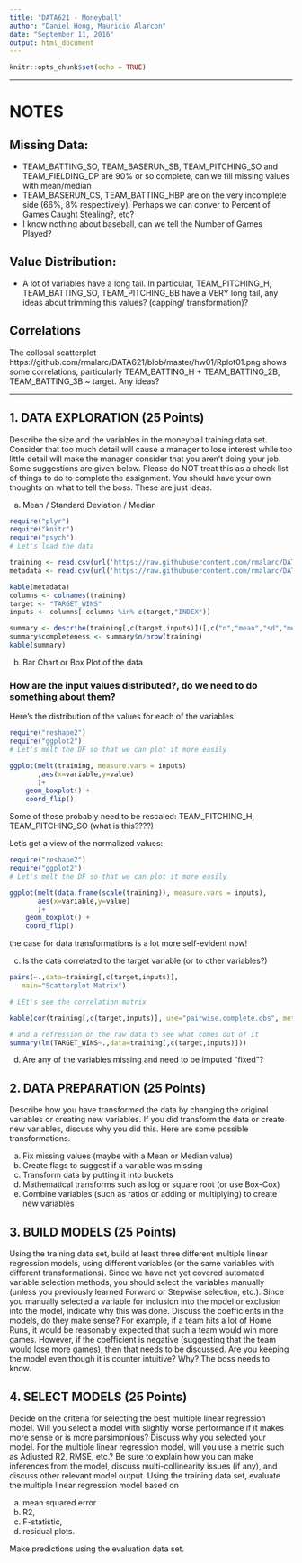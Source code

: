 ```yaml
---
title: "DATA621 - Moneyball"
author: "Daniel Hong, Mauricio Alarcon"
date: "September 11, 2016"
output: html_document
---
```


```r
knitr::opts_chunk$set(echo = TRUE)
```

* * *

# NOTES 

## Missing Data:

* TEAM_BATTING_SO, TEAM_BASERUN_SB, TEAM_PITCHING_SO and TEAM_FIELDING_DP are 90% or so complete, can we fill missing values with mean/median
* TEAM_BASERUN_CS, TEAM_BATTING_HBP are on the very incomplete side (66%, 8% respectively). Perhaps we can conver to Percent of Games Caught Stealing?, etc?
* I know nothing about baseball, can we tell the Number of Games Played? 

## Value Distribution:

* A lot of variables have a long tail. In particular, TEAM_PITCHING_H, TEAM_BATTING_SO, TEAM_PITCHING_BB have a VERY long tail, any ideas about trimming this values? (capping/ transformation)?

## Correlations

The collosal scatterplot https://github.com/rmalarc/DATA621/blob/master/hw01/Rplot01.png shows some correlations, particularly TEAM_BATTING_H + TEAM_BATTING_2B, TEAM_BATTING_3B ~ target. Any ideas?




* * * 


## 1. DATA EXPLORATION (25 Points)
Describe the size and the variables in the moneyball training data set. Consider that too much detail will cause a manager to lose interest while too little detail will make the manager consider that you aren't doing your job. Some suggestions are given below. Please do NOT treat this as a check list of things to do to complete the assignment. You should have your own thoughts on what to tell the boss. These are just ideas.

a. Mean / Standard Deviation / Median

```r
require("plyr")
require("knitr")
require("psych")
# Let's load the data

training <- read.csv(url('https://raw.githubusercontent.com/rmalarc/DATA621/master/hw01/moneyball-training-data.csv'))
metadata <- read.csv(url('https://raw.githubusercontent.com/rmalarc/DATA621/master/hw01/moneyball-metadata.csv'))

kable(metadata)
columns <- colnames(training)
target <- "TARGET_WINS"
inputs <- columns[!columns %in% c(target,"INDEX")]

summary <- describe(training[,c(target,inputs)])[,c("n","mean","sd","median")]
summary$completeness <- summary$n/nrow(training)
kable(summary)

```

b. Bar Chart or Box Plot of the data

### How are the input values distributed?, do we need to do something about them?

Here's the distribution of the values for each of the variables

```r
require("reshape2")
require("ggplot2")
# Let's melt the DF so that we can plot it more easily

ggplot(melt(training, measure.vars = inputs)
       ,aes(x=variable,y=value)
       )+
    geom_boxplot() +
    coord_flip()
```

Some of these probably need to be rescaled: TEAM_PITCHING_H, TEAM_PITCHING_SO  (what is this????)

Let's get a view of the normalized values:

```r
require("reshape2")
require("ggplot2")
# Let's melt the DF so that we can plot it more easily

ggplot(melt(data.frame(scale(training)), measure.vars = inputs),
       aes(x=variable,y=value)
       )+
    geom_boxplot() +
    coord_flip()
```

the case for data transformations is a lot more self-evident now!

c. Is the data correlated to the target variable (or to other variables?)

```r
pairs(~.,data=training[,c(target,inputs)], 
   main="Scatterplot Matrix")

# LEt's see the correlation matrix

kable(cor(training[,c(target,inputs)], use="pairwise.complete.obs", method="kendall") )

# and a refression on the raw data to see what comes out of it
summary(lm(TARGET_WINS~.,data=training[,c(target,inputs)]))
```

d. Are any of the variables missing and need to be imputed "fixed"?



## 2. DATA PREPARATION (25 Points)
Describe how you have transformed the data by changing the original variables or creating new variables. If you did transform the data or create new variables, discuss why you did this. Here are some possible transformations.

a. Fix missing values (maybe with a Mean or Median value)
b. Create flags to suggest if a variable was missing
c. Transform data by putting it into buckets
d. Mathematical transforms such as log or square root (or use Box-Cox)
e. Combine variables (such as ratios or adding or multiplying) to create new variables

## 3. BUILD MODELS (25 Points)

Using the training data set, build at least three different multiple linear regression models, using different variables (or the same variables with different transformations). Since we have not yet covered automated variable selection methods, you should select the variables manually (unless you previously learned Forward or Stepwise selection, etc.). Since you manually selected a variable for inclusion into the model or exclusion into the model, indicate why this was done.
Discuss the coefficients in the models, do they make sense? For example, if a team hits a lot of Home Runs, it would be reasonably expected that such a team would win more games. However, if the coefficient is negative (suggesting that the team would lose more games), then that needs to be discussed. Are you keeping the model even though it is counter intuitive? Why? The boss needs to know.

## 4. SELECT MODELS (25 Points)
Decide on the criteria for selecting the best multiple linear regression model. Will you select a model with slightly worse performance if it makes more sense or is more parsimonious? Discuss why you selected your model.
For the multiple linear regression model, will you use a metric such as Adjusted R2, RMSE, etc.? Be sure to explain how you can make inferences from the model, discuss multi-collinearity issues (if any), and discuss other relevant model output. Using the training data set, evaluate the multiple linear regression model based on 

a. mean squared error
b. R2, 
c. F-statistic, 
d. residual plots. 

Make predictions using the evaluation data set.


